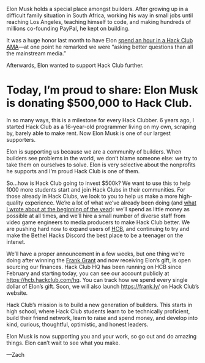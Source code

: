 Elon Musk holds a special place amongst builders. After growing up in a difficult
family situation in South Africa, working his way in small jobs until reaching
Los Angeles, teaching himself to code, and making hundreds of millions
co-founding PayPal, he kept on building.

It was a huge honor last month to have Elon [spend an hour in a Hack Club
AMA](https://youtu.be/riru9OzScwk)—at one point he remarked we were “asking
better questions than all the mainstream media.”

Afterwards, Elon wanted to support Hack Club further.

# Today, I’m proud to share: Elon&nbsp;Musk is donating $500,000 to&nbsp;Hack&nbsp;Club.

In so many ways, this is a milestone for every Hack Clubber. 6 years ago, I
started Hack Club as a 16-year-old programmer living on my own, scraping by,
barely able to make rent. Now Elon Musk is one of our largest supporters.

Elon is supporting us because we are a community of builders. When builders see
problems in the world, we don’t blame someone else: we try to take them on
ourselves to solve. Elon is very selective about the nonprofits he supports and
I’m proud Hack Club is one of them.

So…how is Hack Club going to invest $500k? We want to use this to help 1000 more
students start and join Hack Clubs in their communities. For those already in
Hack Clubs, we look to you to help us make a more high-quality experience. We’re
a lot of what we’ve already been doing (and [what I wrote about at the beginning
of the year](https://zachinto2020.wordpress.com/2019/12/31/as-midnight-approaches/)):
we’ll spend as little money as possible at all times, and we’ll hire a small
number of diverse staff from video game engineers to media producers to make
Hack Club better. We are pushing hard now to expand users of [HCB](https://hackclub.com/fiscal-sponsorship/),
and continuing to try and make the Bethel Hacks Discord the best place to be a teenager on the intenet.

We’ll have a proper announcement in a few weeks, but one thing we’re doing after
winning the [Frank Grant](https://grant.frank.ly/) and now receiving Elon’s
gift, is open sourcing our finances. Hack Club HQ has been running on HCB
since February and starting today, you can see our account publicly at
https://hcb.hackclub.com/hq. You can track how we spend every single dollar of
Elon’s gift. Soon, we will also launch https://frank.ly/ on Hack&nbsp;Club’s
website.

Hack Club’s mission is to build a new generation of builders. This starts in high
school, where Hack Club students learn to be technically proficient, build their
friend network, learn to raise and spend money, and develop into kind, curious,
thoughtful, optimistic, and honest leaders.

Elon Musk is now supporting you and your work, so go out and do amazing things.
Elon can’t wait to see what you make.

—Zach
